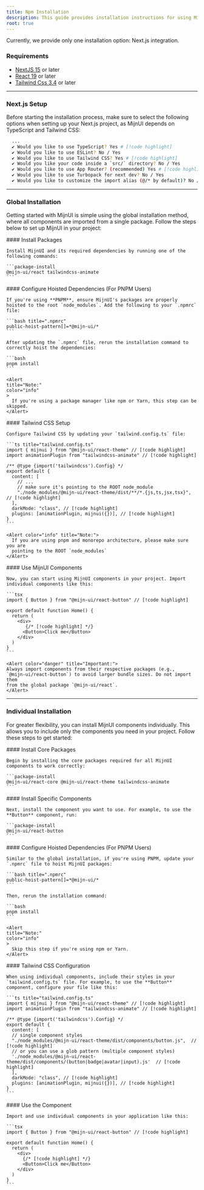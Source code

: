 ```yaml
---
title: Npm Installation
description: This guide provides installation instructions for using Mijn-UI components via npm packages.
root: true
---
```


<Alert color="warning" title="Beta Notice">
  Currently, we provide only one installation option: Next.js integration.
</Alert>

### Requirements

- [NextJS 15](https://nextjs.org) or later
- [React 19](https://react.dev) or later
- [Tailwind Css 3.4](https://tailwindcss.com/) or later

---

### Next.js Setup

Before starting the installation process, make sure to select the following options when setting up your Next.js project, as MijnUI depends on TypeScript and Tailwind CSS:

```bash
  ...
  ✔ Would you like to use TypeScript? Yes # [!code highlight]
  ✔ Would you like to use ESLint? No / Yes
  ✔ Would you like to use Tailwind CSS? Yes # [!code highlight]
  ✔ Would you like your code inside a `src/` directory? No / Yes
  ✔ Would you like to use App Router? (recommended) Yes # [!code highlight]
  ✔ Would you like to use Turbopack for next dev? No / Yes
  ✔ Would you like to customize the import alias (@/* by default)? No / Yes
```

---

### Global Installation

Getting started with MijnUI is simple using the global installation method, where all components are imported from a single package. Follow the steps below to set up MijnUI in your project:

<Steps>
  <Step>
    #### Install Packages

    Install MijnUI and its required dependencies by running one of the following commands:

    ```package-install
    @mijn-ui/react tailwindcss-animate
    ```
  </Step>
  
  <Step>
    #### Configure Hoisted Dependencies (For PNPM Users)
    
    If you're using **PNPM**, ensure MijnUI's packages are properly hoisted to the root `node_modules`. Add the following to your `.npmrc` file:

    ```bash title=".npmrc"
    public-hoist-pattern[]=*@mijn-ui/*
    ```

    After updating the `.npmrc` file, rerun the installation command to correctly hoist the dependencies:

    ```bash
    pnpm install
    ```

    <Alert 
    title="Note:"
    color="info"
    >
      If you're using a package manager like npm or Yarn, this step can be skipped.
    </Alert>
  </Step>

  <Step>
    #### Tailwind CSS Setup

    Configure Tailwind CSS by updating your `tailwind.config.ts` file:

    ```ts title="tailwind.config.ts"
    import { mijnui } from "@mijn-ui/react-theme" // [!code highlight]
    import animationPlugin from "tailwindcss-animate" // [!code highlight]

    /** @type {import('tailwindcss').Config} */
    export default {
      content: [
        // ...
        // make sure it's pointing to the ROOT node_module
        "./node_modules/@mijn-ui/react-theme/dist/**/*.{js,ts,jsx,tsx}", // [!code highlight]
      ],
      darkMode: "class", // [!code highlight]
      plugins: [animationPlugin, mijnui({})], // [!code highlight]
    }
    ```

    <Alert color="info" title="Note:">
      If you are using pnpm and monorepo architecture, please make sure you are
      pointing to the ROOT `node_modules`
    </Alert>
  </Step>

  <Step>
    #### Use MijnUI Components

    Now, you can start using MijnUI components in your project. Import individual components like this:

    ```tsx
    import { Button } from "@mijn-ui/react-button" // [!code highlight]

    export default function Home() {
      return (
        <div>
           {/* [!code highlight] */}
          <Button>Click me</Button>
        </div>
      )
    }
    ```

    <Alert color="danger" title="Important:">
    Always import components from their respective packages (e.g.,
    `@mijn-ui/react-button`) to avoid larger bundle sizes. Do not import them
    from the global package `@mijn-ui/react`.
    </Alert>
  </Step>
</Steps>

---

### Individual Installation

For greater flexibility, you can install MijnUI components individually. This allows you to include only the components you need in your project. Follow these steps to get started:

<Steps>
  <Step>
    #### Install Core Packages
    
    Begin by installing the core packages required for all MijnUI components to work correctly:

    ```package-install
    @mijn-ui/react-core @mijn-ui/react-theme tailwindcss-animate
    ```
  </Step>

  <Step>
    #### Install Specific Components

    Next, install the component you want to use. For example, to use the **Button** component, run:

    ```package-install
    @mijn-ui/react-button
    ```
  </Step>

  <Step>
    #### Configure Hoisted Dependencies (For PNPM Users)

    Similar to the global installation, if you're using PNPM, update your `.npmrc` file to hoist MijnUI packages:

    ```bash title=".npmrc"
    public-hoist-pattern[]=*@mijn-ui/*
    ```

    Then, rerun the installation command:

    ```bash
    pnpm install
    ```

    <Alert 
    title="Note:"
    color="info"
    >
      Skip this step if you're using npm or Yarn.
    </Alert>
  </Step>

  <Step>
    #### Tailwind CSS Configuration

    When using individual components, include their styles in your `tailwind.config.ts` file. For example, to use the **Button** component, configure your file like this:

    ```ts title="tailwind.config.ts"
    import { mijnui } from "@mijn-ui/react-theme" // [!code highlight]
    import animationPlugin from "tailwindcss-animate" // [!code highlight]

    /** @type {import('tailwindcss').Config} */
    export default {
      content: [
      // single component styles
      "./node_modules/@mijn-ui/react-theme/dist/components/button.js",  // [!code highlight]
      // or you can use a glob pattern (multiple component styles)
      './node_modules/@mijn-ui/react-theme/dist/components/(button|badge|avatar|input).js'  // [!code highlight]
      ],
      darkMode: "class", // [!code highlight]
      plugins: [animationPlugin, mijnui({})], // [!code highlight]
    }
    ```
  </Step>

  <Step>
    #### Use the Component

    Import and use individual components in your application like this:

    ```tsx
    import { Button } from "@mijn-ui/react-button" // [!code highlight]

    export default function Home() {
      return (
        <div>
          {/* [!code highlight] */}
          <Button>Click me</Button> 
        </div>
      )
    }
    ```
  </Step>
</Steps>
